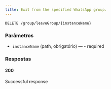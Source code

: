 ```yaml
---
title: Exit from the specified WhatsApp group.
---
```


```http
DELETE /group/leaveGroup/{instanceName}
```



### Parâmetros

- `instanceName` (path, obrigatório) — - required

### Respostas
#### 200
Successful response

